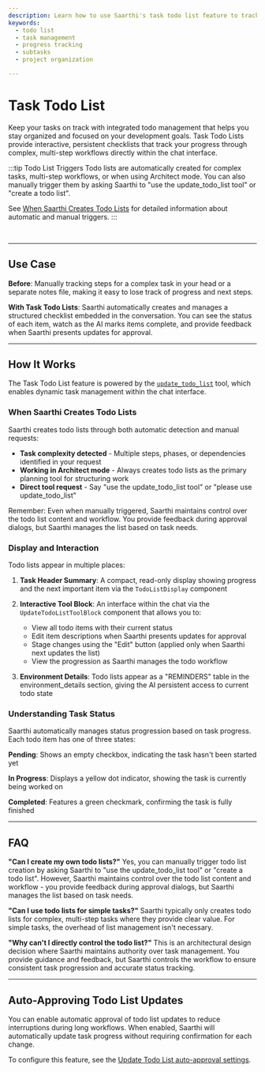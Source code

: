 ```yaml
---
description: Learn how to use Saarthi's task todo list feature to track progress on complex tasks, manage subtasks, and stay organized.
keywords:
  - todo list
  - task management
  - progress tracking
  - subtasks
  - project organization

---
```


# Task Todo List

Keep your tasks on track with integrated todo management that helps you stay organized and focused on your development goals. Task Todo Lists provide interactive, persistent checklists that track your progress through complex, multi-step workflows directly within the chat interface.

:::tip Todo List Triggers
Todo lists are automatically created for complex tasks, multi-step workflows, or when using Architect mode. You can also manually trigger them by asking Saarthi to "use the update_todo_list tool" or "create a todo list".

See [When Saarthi Creates Todo Lists](#when-saarthi-creates-todo-lists) for detailed information about automatic and manual triggers.
:::

<br />

---

## Use Case

**Before**: Manually tracking steps for a complex task in your head or a separate notes file, making it easy to lose track of progress and next steps.

**With Task Todo Lists**: Saarthi automatically creates and manages a structured checklist embedded in the conversation. You can see the status of each item, watch as the AI marks items complete, and provide feedback when Saarthi presents updates for approval.

---

## How It Works

The Task Todo List feature is powered by the [`update_todo_list`](/advanced-usage/available-tools/update-todo-list) tool, which enables dynamic task management within the chat interface.

### When Saarthi Creates Todo Lists

Saarthi creates todo lists through both automatic detection and manual requests:

- **Task complexity detected** - Multiple steps, phases, or dependencies identified in your request
- **Working in Architect mode** - Always creates todo lists as the primary planning tool for structuring work
- **Direct tool request** - Say "use the update_todo_list tool" or "please use update_todo_list"

Remember: Even when manually triggered, Saarthi maintains control over the todo list content and workflow. You provide feedback during approval dialogs, but Saarthi manages the list based on task needs.

### Display and Interaction

Todo lists appear in multiple places:

1. **Task Header Summary**: A compact, read-only display showing progress and the next important item via the `TodoListDisplay` component

2. **Interactive Tool Block**: An interface within the chat via the `UpdateTodoListToolBlock` component that allows you to:
   - View all todo items with their current status
   - Edit item descriptions when Saarthi presents updates for approval
   - Stage changes using the "Edit" button (applied only when Saarthi next updates the list)
   - View the progression as Saarthi manages the todo workflow

3. **Environment Details**: Todo lists appear as a "REMINDERS" table in the environment_details section, giving the AI persistent access to current todo state

### Understanding Task Status

Saarthi automatically manages status progression based on task progress. Each todo item has one of three states:

**Pending**: Shows an empty checkbox, indicating the task hasn't been started yet

**In Progress**: Displays a yellow dot indicator, showing the task is currently being worked on

**Completed**: Features a green checkmark, confirming the task is fully finished

---

## FAQ

**"Can I create my own todo lists?"**
Yes, you can manually trigger todo list creation by asking Saarthi to "use the update_todo_list tool" or "create a todo list". However, Saarthi maintains control over the todo list content and workflow - you provide feedback during approval dialogs, but Saarthi manages the list based on task needs.

**"Can I use todo lists for simple tasks?"**
Saarthi typically only creates todo lists for complex, multi-step tasks where they provide clear value. For simple tasks, the overhead of list management isn't necessary.

**"Why can't I directly control the todo list?"**
This is an architectural design decision where Saarthi maintains authority over task management. You provide guidance and feedback, but Saarthi controls the workflow to ensure consistent task progression and accurate status tracking.

---

## Auto-Approving Todo List Updates

You can enable automatic approval of todo list updates to reduce interruptions during long workflows. When enabled, Saarthi will automatically update task progress without requiring confirmation for each change.

To configure this feature, see the [Update Todo List auto-approval settings](/features/auto-approving-actions#update-todo-list).